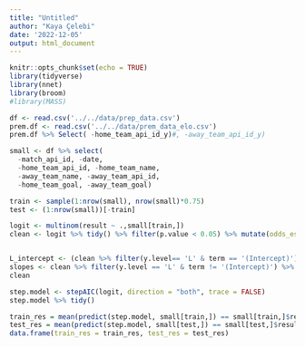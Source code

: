 ```yaml
---
title: "Untitled"
author: "Kaya Çelebi"
date: '2022-12-05'
output: html_document
---
```


```r
knitr::opts_chunk$set(echo = TRUE)
library(tidyverse)
library(nnet)
library(broom)
#library(MASS)
```


```r
df <- read.csv('../../data/prep_data.csv')
prem.df <- read.csv('../../data/prem_data_elo.csv')
prem.df %>% Select( -home_team_api_id_y)#, -away_team_api_id_y)
```

```r
small <- df %>% select(
  -match_api_id, -date,
  -home_team_api_id, -home_team_name,
  -away_team_name, -away_team_api_id, 
  -home_team_goal, -away_team_goal)

train <- sample(1:nrow(small), nrow(small)*0.75)
test <- (1:nrow(small))[-train]

logit <- multinom(result ~ .,small[train,])
clean <- logit %>% tidy() %>% filter(p.value < 0.05) %>% mutate(odds_estimate = exp(estimate)) %>% select(-std.error, -statistic, -p.value)


L_intercept <- (clean %>% filter(y.level== 'L' & term == '(Intercept)'))$estimate
slopes <- clean %>% filter(y.level == 'L' & term != '(Intercept)') %>% select(estimate)
clean
```
```r
step.model <- stepAIC(logit, direction = "both", trace = FALSE)
step.model %>% tidy()
```

```r
train_res = mean(predict(step.model, small[train,]) == small[train,]$result)
test_res = mean(predict(step.model, small[test,]) == small[test,]$result)
data.frame(train_res = train_res, test_res = test_res)
```

